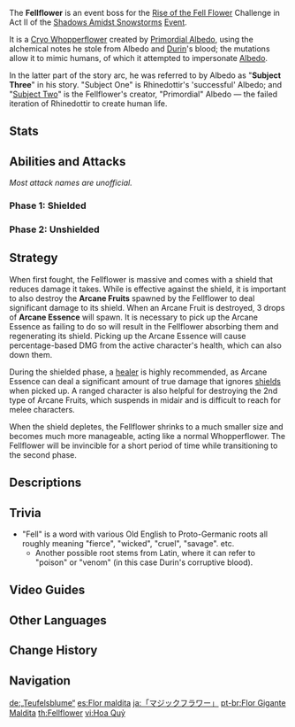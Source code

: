 {{About|the Whopperflower Albedo mimic and event boss|the impostor who created it|Primordial Albedo|the standard enemy|Whopperflowers}}
{{Enemy Infobox
|title    = "Subject Three"
|image    = <gallery>
Enemy Fellflower.png|As Fellflower
NPC Fellflower Albedo.png|Mimicking Albedo
</gallery>
|dmgtype  = Cryo
|weakpoint = no
|type     = Event Bosses
|family   = Mystical Beasts
|group    = Whopperflowers
|location = [[Entombed City - Outskirts]], [[Dragonspine]], [[Mondstadt]]
|ability1 = Shield
|ability2 = Invincibility Frames
}}
The '''Fellflower''' is an event boss for the [[Shadows Amidst Snowstorms/Rise of the Fell Flower|Rise of the Fell Flower]] Challenge in Act II of the [[Shadows Amidst Snowstorms]] [[Event]].

It is a [[Cryo Whopperflower]] created by [[Primordial Albedo]], using the alchemical notes he stole from Albedo and [[Durin]]'s blood; the mutations allow it to mimic humans, of which it attempted to impersonate [[Albedo]].

In the latter part of the story arc, he was referred to by Albedo as "'''Subject Three'''" in his story. "Subject One" is Rhinedottir's 'successful' Albedo; and "[[Primordial Albedo|Subject Two]]" is the Fellflower's creator, "Primordial" Albedo &mdash; the failed iteration of Rhinedottir to create human life.

==Stats==
{{Enemy Stats
|res1        = Shielded
|resglobal   = 210%
|cryo_res    = 270%

|res2         = Unshielded
|cryo_res2    = 70%

|hp_ratio  = 11
|hp_type   = 2
|atk_ratio = 4
}}

==Abilities and Attacks==
''Most attack names are unofficial.''
===Phase 1: Shielded===
{{Elemental Shield Data|Cryo|100}}
{{Enemy Attacks
|name_1 = Arcane Fruits
|desc_1 = The Fellflower's "crystals" have mutated into arcane fruits, using them as a primary source of attack. These fruits have moderate durability; Once destroyed, they will be launched at the Fellflower and deal significant damage to its shield. There are three types of Arcane Fruits that will attack the player:
* '''Type 1:''' Slams down at the player three times from above, dealing '''100% ATK''' as {{Color|AoE Cryo DMG}}.
* '''Type 2:''' Suspends in midair and launches homing projectiles at the player, each dealing '''50% ATK''' as {{Color|Cryo DMG}} on hit.
* '''Type 3:''' Summons up to 2 [[Large Cryo Slime]]s.
|file_1 = Fellflower Arcane Fruit 1
|caption_1 = Type 1
|file_1_2 = Fellflower Arcane Fruit 2
|caption_1_2 = Type 2
|file_1_3 = Fellflower Arcane Fruit 3
|caption_1_3 = Type 3
|file_1_4 = Fellflower Arcane Fruit Destroyed
|caption_1_4 = Destroyed

|name_2 = Arcane Essence
|desc_2 = After being hit by an Arcane Fruit, summons Arcane Essence that will restore portions of the Fellflower's shield if not picked up by the player. If the player picks up an Arcane Essence, they will lose '''1.5% Max [[HP]]''' every second for 10 seconds. The HP loss effect will stack if multiple Arcane Essences are picked up.
|caption_2 = (Picked Up)
|file_2_2 = Fellflower Arcane Essence Absorption
|caption_2_2 = Arcane Essence (Absorbed)
|name_3 = Avalanche
|desc_3 = Launches waves of massive snowballs at the player, each dealing '''100% ATK''' as {{Color|Cryo DMG}} on hit.
|name_4 = Bombardment
|desc_4 = Launches massive snowballs into the air that will fall onto the player's location, each dealing '''50% ATK''' as {{Color|AoE Cryo DMG}}.
|name_5 = Spin
|desc_5 = Flattens, stretching out its petals and spins, dealing '''100% ATK''' as {{Color|AoE Cryo DMG}}.
|file_5 = Fellflower Spin Shielded
}}

===Phase 2: Unshielded===
{{Enemy Attacks
|name_1 = 
|desc_1 = After the Fellflower's shield is depleted, it will shrink down and become stunned for a period of time before resuming its attacks.
|file_1 = Fellflower Phase 2 Start
|caption_1 = Phase Transition
|name_2 = Subterranean Burst
|desc_2 = The Fellflower submerges underground before bursting out on the player's location, dealing '''100% ATK''' as {{Color|AoE Cryo DMG}} upon reappearance.
|name_3 = Frost Cannon
|desc_3 = The Fellflower charges up and fires a rapid volley of projectiles, each dealing '''20% ATK''' as {{Color|Cryo DMG}} on hit.
|name_4 = Spin
|desc_4 = Flattens, stretching out its petals and spins, dealing '''100% ATK''' as {{Color|AoE Cryo DMG}}.
|file_4 = Fellflower Spin Unshielded
|name_5 = Snowball Strike
|desc_5 = Launches smaller snowballs at the player, each dealing '''60% ATK''' as {{Color|Cryo DMG}} on hit.
|file_5 = Fellflower Snowballs
}}

==Strategy==
When first fought, the Fellflower is massive and comes with a shield that reduces damage it takes. While {{Pyro}} is effective against the shield, it is important to also destroy the '''Arcane Fruits''' spawned by the Fellflower to deal significant damage to its shield. When an Arcane Fruit is destroyed, 3 drops of '''Arcane Essence''' will spawn. It is necessary to pick up the Arcane Essence as failing to do so will result in the Fellflower absorbing them and regenerating its shield. Picking up the Arcane Essence will cause percentage-based DMG from the active character's health, which can also down them.

During the shielded phase, a [[Healing|healer]] is highly recommended, as Arcane Essence can deal a significant amount of true damage that ignores [[shields]] when picked up. A ranged character is also helpful for destroying the 2nd type of Arcane Fruits, which suspends in midair and is difficult to reach for melee characters.

When the shield depletes, the Fellflower shrinks to a much smaller size and becomes much more manageable, acting like a normal Whopperflower. The Fellflower will be invincible for a short period of time while transitioning to the second phase.

==Descriptions==
{{Description|Having absorbed the blood of the wicked dragon, this Whopperflower has undergone immense changes. Handle with care!|Map waypoint description}}

==Trivia==
*"Fell" is a word with various Old English to Proto-Germanic roots all roughly meaning "fierce", "wicked", "cruel", "savage". etc.
** Another possible root stems from Latin, where it can refer to "poison" or "venom" (in this case Durin's corruptive blood).

==Video Guides==
{{EVT
|video1   = https://youtu.be/My6LncjYhs8
|caption1 = General Guide

|video2   = https://youtu.be/cZga5HEtycM
|caption2 = Event Challenges Guide
}}

==Other Languages==
{{Other Languages
|en      = Fellflower
|zhs     = 「魔花」
|zhs_rm  = "Mó Huā"
|zht     = 「魔花」
|zht_rm  = "Mó Huā"
|zh_tl   = "Devil Flower"
|ja      = 「マジックフラワー」
|ja_rm   = "Majikku Furawaa"
|ja_tl   = "Magic Flower"
|ko      = 「악마의 꽃」
|ko_rm   = "Akma-ui Kkot"
|ko_tl   = "Flower of Devil"
|es      = Flor maldita
|es_tl   = Cursed Flower
|fr      = Gangrefleur
|fr_tl   = Gangreflower
|fr_note = Portmanteau of {{Lang|mini=1|fr='''''gangrè'''ne''|fr_tl=gangrene}} + {{Lang|mini=1|fr='''''fleur'''''|fr_tl=flower.}}
|ru      = Злоцвет
|ru_tl   = Evilflower
|th      = Fellflower
|vi      = "Hoa Quỷ"
|vi_tl   = 
|de      = „Teufelsblume“
|de_tl   = "Devil Flower"
|id      = Fellflower
|pt      = Flor Gigante Maldita
|pt_tl   = Cursed Giant Flower
|tr      = Düşen Çiçek
|tr_tl   = 
|it      = Demonfiore
|it_tl   = 
}}

==Change History==
{{Change History|2.3}}

==Navigation==
{{Enemy Navbox|Special}}

[[de:„Teufelsblume“]]
[[es:Flor maldita]]
[[ja:「マジックフラワー」]]
[[pt-br:Flor Gigante Maldita]]
[[th:Fellflower]]
[[vi:Hoa Quỷ]]
